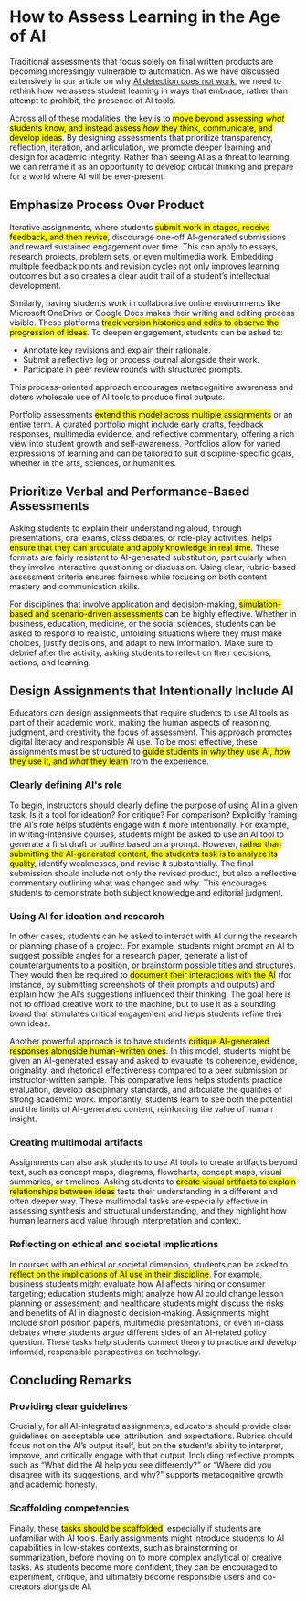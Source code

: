 # How to Assess Learning in the Age of AI

Traditional assessments that focus solely on final written products are becoming increasingly vulnerable to automation. As we have discussed extensively in our article on why [AI detection does not work](/genai/ai_detection.mdx), we need to rethink how we assess student learning in ways that embrace, rather than attempt to prohibit, the presence of AI tools.

Across all of these modalities, the key is to <mark>move beyond assessing *what* students know, and instead assess *how* they think, communicate, and develop ideas</mark>. By designing assessments that prioritize transparency, reflection, iteration, and articulation, we promote deeper learning and design for academic integrity. Rather than seeing AI as a threat to learning, we can reframe it as an opportunity to develop critical thinking and prepare for a world where AI will be ever-present.

## Emphasize Process Over Product

Iterative assignments, where students <mark>submit work in stages, receive feedback, and then revise</mark>, discourage one-off AI-generated submissions and reward sustained engagement over time. This can apply to essays, research projects, problem sets, or even multimedia work. Embedding multiple feedback points and revision cycles not only improves learning outcomes but also creates a clear audit trail of a student’s intellectual development.

Similarly, having students work in collaborative online environments like Microsoft OneDrive or Google Docs makes their writing and editing process visible. These platforms <mark>track version histories and edits to observe the progression of ideas</mark>. To deepen engagement, students can be asked to:

- Annotate key revisions and explain their rationale.
- Submit a reflective log or process journal alongside their work.
- Participate in peer review rounds with structured prompts.

This process-oriented approach encourages metacognitive awareness and deters wholesale use of AI tools to produce final outputs.

Portfolio assessments <mark>extend this model across multiple assignments</mark> or an entire term. A curated portfolio might include early drafts, feedback responses, multimedia evidence, and reflective commentary, offering a rich view into student growth and self-awareness. Portfolios allow for varied expressions of learning and can be tailored to suit discipline-specific goals, whether in the arts, sciences, or humanities.

## Prioritize Verbal and Performance-Based Assessments

Asking students to explain their understanding aloud, through presentations, oral exams, class debates, or role-play activities, helps <mark>ensure that they can articulate and apply knowledge in real time</mark>. These formats are fairly resistant to AI-generated substitution, particularly when they involve interactive questioning or discussion. Using clear, rubric-based assessment criteria ensures fairness while focusing on both content mastery and communication skills. 

For disciplines that involve application and decision-making, <mark>simulation-based and scenario-driven assessments</mark> can be highly effective. Whether in business, education, medicine, or the social sciences, students can be asked to respond to realistic, unfolding situations where they must make choices, justify decisions, and adapt to new information. Make sure to debrief after the activity, asking students to reflect on their decisions, actions, and learning. 

## Design Assignments that Intentionally Include AI

Educators can design assignments that require students to use AI tools as part of their academic work, making the human aspects of reasoning, judgment, and creativity the focus of assessment. This approach promotes digital literacy and responsible AI use. To be most effective, these assignments must be structured to <mark>guide students in *why* they use AI, *how* they use it, and *what* they learn</mark> from the experience.

### Clearly defining AI's role

To begin, instructors should clearly define the purpose of using AI in a given task. Is it a tool for ideation? For critique? For comparison? Explicitly framing the AI’s role helps students engage with it more intentionally. For example, in writing-intensive courses, students might be asked to use an AI tool to generate a first draft or outline based on a prompt. However, <mark>rather than submitting the AI-generated content, the student’s task is to analyze its quality</mark>, identify weaknesses, and revise it substantially. The final submission should include not only the revised product, but also a reflective commentary outlining what was changed and why. This encourages students to demonstrate both subject knowledge and editorial judgment.

### Using AI for ideation and research

In other cases, students can be asked to interact with AI during the research or planning phase of a project. For example, students might prompt an AI to suggest possible angles for a research paper, generate a list of counterarguments to a position, or brainstorm possible titles and structures. They would then be required to <mark>document their interactions with the AI</mark> (for instance, by submitting screenshots of their prompts and outputs) and explain how the AI’s suggestions influenced their thinking. The goal here is not to offload creative work to the machine, but to use it as a sounding board that stimulates critical engagement and helps students refine their own ideas.

Another powerful approach is to have students <mark>critique AI-generated responses alongside human-written ones</mark>. In this model, students might be given an AI-generated essay and asked to evaluate its coherence, evidence, originality, and rhetorical effectiveness compared to a peer submission or instructor-written sample. This comparative lens helps students practice evaluation, develop disciplinary standards, and articulate the qualities of strong academic work. Importantly, students learn to see both the potential and the limits of AI-generated content, reinforcing the value of human insight.

### Creating multimodal artifacts

Assignments can also ask students to use AI tools to create artifacts beyond text, such as concept maps, diagrams, flowcharts, concept maps, visual summaries, or timelines. Asking students to <mark>create visual artifacts to explain relationships between ideas</mark> tests their understanding in a different and often deeper way. These multimodal tasks are especially effective in assessing synthesis and structural understanding, and they highlight how human learners add value through interpretation and context.

### Reflecting on ethical and societal implications

In courses with an ethical or societal dimension, students can be asked to <mark>reflect on the implications of AI use in their discipline</mark>. For example, business students might evaluate how AI affects hiring or consumer targeting; education students might analyze how AI could change lesson planning or assessment; and healthcare students might discuss the risks and benefits of AI in diagnostic decision-making. Assignments might include short position papers, multimedia presentations, or even in-class debates where students argue different sides of an AI-related policy question. These tasks help students connect theory to practice and develop informed, responsible perspectives on technology.

## Concluding Remarks

### Providing clear guidelines

Crucially, for all AI-integrated assignments, educators should provide clear guidelines on acceptable use, attribution, and expectations. Rubrics should focus not on the AI’s output itself, but on the student’s ability to interpret, improve, and critically engage with that output. Including reflective prompts such as “What did the AI help you see differently?” or “Where did you disagree with its suggestions, and why?” supports metacognitive growth and academic honesty.

### Scaffolding competencies

Finally, these <mark>tasks should be scaffolded</mark>, especially if students are unfamiliar with AI tools. Early assignments might introduce students to AI capabilities in low-stakes contexts, such as brainstorming or summarization, before moving on to more complex analytical or creative tasks. As students become more confident, they can be encouraged to experiment, critique, and ultimately become responsible users and co-creators alongside AI.
